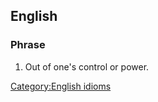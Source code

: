 ==English==

===Phrase===
{{infl|en|phrase|[[above]] one's [[bend]]}}

# Out of one's control or power.

[[Category:English idioms]]